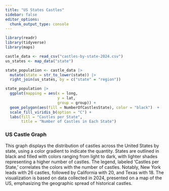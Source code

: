 ```yaml
---
title: "US States Castles"
sidebar: false
editor_options: 
  chunk_output_type: console
---
```


```r
library(readr)
library(tidyverse)
library(maps)

castle_data <- read_csv("castles-by-state-2024.csv")
us_states <- map_data("state")
```

```r
state_population <- castle_data |>
  mutate(state = str_to_lower(state)) |>
  right_join(us_states, by = c("state" = "region")) 

state_population |>
  ggplot(mapping = aes(x = long, 
                       y = lat, 
                       group = group)) +
  geom_polygon(aes(fill = NumberOfCastlesState), color = "black")  +
  scale_fill_viridis_b(option = "C") +
  labs(fill = "Castles per State", 
       title = "Number of Castles in Each State")
```

### US Castle Graph

This graph displays the distribution of castles across the United States by state, using a color gradient to indicate the quantity. States are outlined in black and filled with colors ranging from light to dark, with lighter shades representing a higher number of castles. The legend, labeled 'Castles per State,' correlates the colors with the number of castles. Notably, New York leads with 26 castles, followed by California with 20, and Texas with 18. The visualization is based on data collected in 2024, presented on a map of the US, emphasizing the geographic spread of historical castles. 
